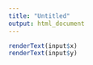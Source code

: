 ```yaml
---
title: "Untitled"
output: html_document
---
```


```r
renderText(input$x)
renderText(input$y)
```

